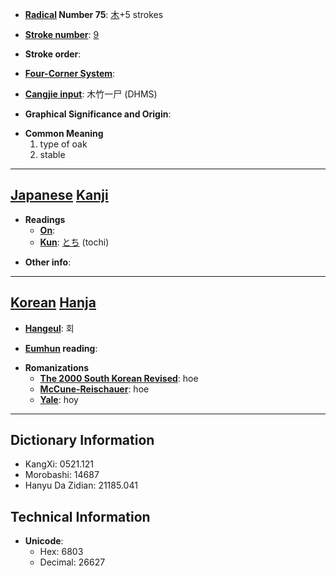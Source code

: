 * '''[[Wiktionary:Chinese radical index| Radical]] Number 75''': [[Wiktionary:Chinese radical index 木|木]]+5 strokes

* '''[[Wiktionary:Chinese total strokes index|Stroke number]]''': [[Wiktionary:Chinese total strokes index 9|9]]

* '''Stroke order''': 

* '''[[Wiktionary:Chinese four corner index|Four-Corner System]]''': 

* '''[[Wiktionary:Chinese Cangjie index|Cangjie input]]''': 木竹一尸 (DHMS)

* '''Graphical Significance and Origin''': 

* '''Common Meaning'''
*#type of oak
*# stable


----

== [[Japanese]] [[Kanji]] ==

* '''Readings'''
** '''[[On]]''': 
** '''[[Kun]]''': [[とち]] (tochi)

* '''Other info''':  

----

== [[Korean]] [[Hanja]] ==

* '''[[Hangeul]]''': 회

* '''[[Eumhun]] reading''': 

* '''Romanizations'''
** '''[[The 2000 South Korean Revised Romanization|The 2000 South Korean Revised]]''': hoe
** '''[[McCune-Reischauer]]''': hoe
** '''[[Yale]]''': hoy

----

== Dictionary Information ==

* KangXi: 0521.121
* Morobashi: 14687
* Hanyu Da Zidian: 21185.041

== Technical Information ==

* '''Unicode''':
** Hex: 6803
** Decimal: 26627